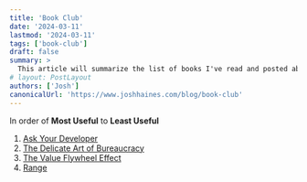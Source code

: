 ```yaml
---
title: 'Book Club'
date: '2024-03-11'
lastmod: '2024-03-11'
tags: ['book-club']
draft: false
summary: >
  This article will summarize the list of books I've read and posted about.  It will contain links to all the books in order of Most Useful to Least Useful.
# layout: PostLayout
authors: ['Josh']
canonicalUrl: 'https://www.joshhaines.com/blog/book-club'
---
```


In order of **Most Useful** to **Least Useful**

1. [Ask Your Developer](/blog/book-club/ask-your-developer)
1. [The Delicate Art of Bureaucracy](/blog/book-club/delicate-art-of-bureaucracy)
1. [The Value Flywheel Effect](/blog/book-club/value-flywheel-effect)
1. [Range](/blog/book-club/range)
